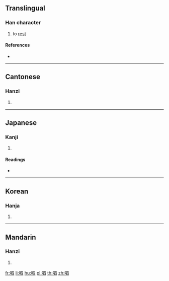 ==Translingual==

===Han character===
{{Han char|rn=30|rad=口|as=05|sn=8|four=66000|canj=RWC|ids=⿰口四}}

# to [[rest]]

====References====
* {{Han ref|kx=0182.050|dkj=03447|dj=0401.060|hdz=10601.060|uh=546C|ud=21612|bh=CBE5|bd=52197}}

----

==Cantonese==

===Hanzi===
{{yue-hanzi|jyut=hei3|y=hei3}}

# {{defn|lang=yue|sort=口05}}

----

==Japanese==

===Kanji===
{{ja-kanji|grade=|rs=口05}}

# {{defn|lang=ja|sort=口05}}

====Readings====
* {{ja-readings|on=[[き]] (ki), [[ち]] (chi), [[れい]] (rei), [[りょう]] (ryō)|kun=[[いき]] (iki), [[いこう]] (ikou)}}

----

==Korean==

===Hanja===
{{ko-hanja|hangeul=[[히]], [[령]], 희|rv=hi, ryeong, hui|mr=hi, ryŏng, hŭi}}

# {{defn|lang=ko|sort=口05}}

----

==Mandarin==

===Hanzi===
{{cmn-hanzi|pin=[[guā]] ([[gua1]]), [[xì]] ([[xi4]])|wg=kua<sup>1</sup>, hsi<sup>4</sup>}}

# {{defn|lang=cmn|sort=口05}}

[[fr:呬]]
[[li:呬]]
[[hu:呬]]
[[pl:呬]]
[[th:呬]]
[[zh:呬]]